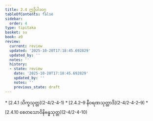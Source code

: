```yaml
---
title: 2.4 ဣဒ္ဓိပါဒဝဂ္ဂ
tableOfContents: false
sidebar:
  order: 4
type: tipitaka
basket: su
book: a9
review:
  current: review
  updated: '2025-10-20T17:18:45.692829'
  updated_by: ''
  notes: ''
  history:
  - state: review
    date: '2025-10-20T17:18:45.692829'
    updated_by: ''
    notes: ''
    previous_state: draft
---
```



<DynamicBreadcrumb />


<ReviewStatus review={frontmatter.review} showDetails={true} />

<HypothesisAnnotation frontmatter={frontmatter} />



<TableOfContents book="a9" section="2.4">
* [2.4.1 သိက္ခသုတ္တ](2-4/2-4-1)
* [2.4.2–9 နီဝရဏသုတ္တာဒိ](2-4/2-4-2–9)
* [2.4.10 စေတသောဝိနိဗန္ဓသုတ္တ](2-4/2-4-10)
</TableOfContents>